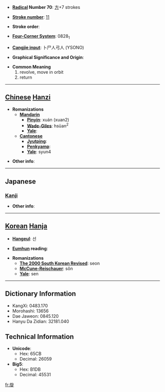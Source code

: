 * '''[[Wiktionary:Chinese radical index| Radical]] Number 70''': [[Wiktionary:Chinese radical index 方|方]]+7 strokes

* '''[[Wiktionary:Chinese total strokes index|Stroke number]]''': [[Wiktionary:Chinese total strokes index 11|11]]

* '''Stroke order''': 

* '''[[Wiktionary:Chinese four corner index|Four-Corner System]]''': 0828<sub>1</sub>

* '''[[Wiktionary:Chinese Cangjie index|Cangjie input]]''': 卜尸人弓人 (YSONO)

* '''Graphical Significance and Origin''': 

* '''Common Meaning'''
*#revolve, move in orbit
*# return


----

== [[Chinese]] [[Hanzi]] ==

* '''Romanizations'''
** '''[[Mandarin]]'''
*** '''[[Pinyin]]''': xuán (xuan2)
*** '''[[Wade-Giles]]''': hsüan<sup>2</sup>
*** '''[[Yale]]''': 
** '''[[Cantonese]]'''
*** '''[[Jyutping]]''':
*** '''[[Penkyamp]]''': 
*** '''[[Yale]]''': syun4

* '''Other info''': 

----

==Japanese==
===[[Kanji]]===
{{kanji|on readings=[[せん]] (sen)
|kun readings=[[めぐる]] (meguru), [[ゆばり]] (yubari)
}}

* '''Other info''':  

----

== [[Korean]] [[Hanja]] ==

* '''[[Hangeul]]''': 선

* '''[[Eumhun]] reading''': 

* '''Romanizations'''
** '''[[The 2000 South Korean Revised Romanization|The 2000 South Korean Revised]]''': seon
** '''[[McCune-Reischauer]]''': sŏn
** '''[[Yale]]''': sen

----

== Dictionary Information ==

* KangXi: 0483.170
* Morohashi: 13656
* Dae Jaweon: 0845.120
* Hanyu Da Zidian: 32181.040

== Technical Information ==

* '''Unicode''':
** Hex: 65CB
** Decimal: 26059
* '''Big5''':
** Hex: B1DB
** Decimal: 45531

[[fr:旋]]